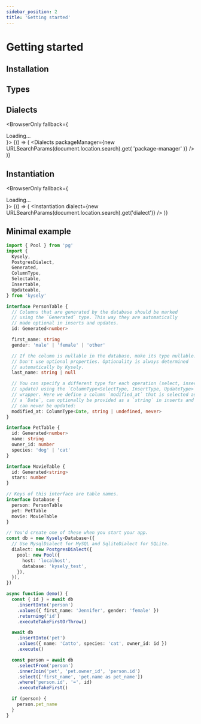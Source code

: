 ```yaml
---
sidebar_position: 2
title: 'Getting started'
---
```



# Getting started

## Installation

<Installation />

## Types

<Types />

## Dialects

<BrowserOnly fallback={<div>Loading...</div>}>
  {() => (
    <Dialects
      packageManager={new URLSearchParams(document.location.search).get(
        'package-manager'
      )}
    />
  )}
</BrowserOnly>

## Instantiation

<BrowserOnly fallback={<div>Loading...</div>}>
  {() => (
    <Instantiation
      dialect={new URLSearchParams(document.location.search).get('dialect')}
    />
  )}
</BrowserOnly>

## Minimal example

```ts
import { Pool } from 'pg'
import {
  Kysely,
  PostgresDialect,
  Generated,
  ColumnType,
  Selectable,
  Insertable,
  Updateable,
} from 'kysely'

interface PersonTable {
  // Columns that are generated by the database should be marked
  // using the `Generated` type. This way they are automatically
  // made optional in inserts and updates.
  id: Generated<number>

  first_name: string
  gender: 'male' | 'female' | 'other'

  // If the column is nullable in the database, make its type nullable.
  // Don't use optional properties. Optionality is always determined
  // automatically by Kysely.
  last_name: string | null

  // You can specify a different type for each operation (select, insert and
  // update) using the `ColumnType<SelectType, InsertType, UpdateType>`
  // wrapper. Here we define a column `modified_at` that is selected as
  // a `Date`, can optionally be provided as a `string` in inserts and
  // can never be updated:
  modified_at: ColumnType<Date, string | undefined, never>
}

interface PetTable {
  id: Generated<number>
  name: string
  owner_id: number
  species: 'dog' | 'cat'
}

interface MovieTable {
  id: Generated<string>
  stars: number
}

// Keys of this interface are table names.
interface Database {
  person: PersonTable
  pet: PetTable
  movie: MovieTable
}

// You'd create one of these when you start your app.
const db = new Kysely<Database>({
  // Use MysqlDialect for MySQL and SqliteDialect for SQLite.
  dialect: new PostgresDialect({
    pool: new Pool({
      host: 'localhost',
      database: 'kysely_test',
    }),
  }),
})

async function demo() {
  const { id } = await db
    .insertInto('person')
    .values({ first_name: 'Jennifer', gender: 'female' })
    .returning('id')
    .executeTakeFirstOrThrow()

  await db
    .insertInto('pet')
    .values({ name: 'Catto', species: 'cat', owner_id: id })
    .execute()

  const person = await db
    .selectFrom('person')
    .innerJoin('pet', 'pet.owner_id', 'person.id')
    .select(['first_name', 'pet.name as pet_name'])
    .where('person.id', '=', id)
    .executeTakeFirst()

  if (person) {
    person.pet_name
  }
}
```
